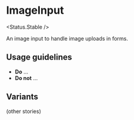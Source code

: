 
# ImageInput

<Status.Stable />

An image input to handle image uploads in forms.

<Story id="imageinput--base" />

<Props />

## Usage guidelines

- **Do** …
- **Do not** …

## Variants

(other stories)

